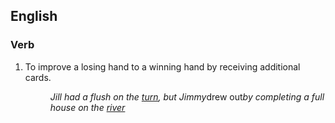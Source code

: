 ==English==

===Verb===
{{en-verb|inf=to [[draw]] [[out]]|draws out|drawing out|drew out|drawn out}}

# {{poker}} To improve a losing hand to a winning hand by receiving additional cards.
#:''Jill had a flush on the [[turn]], but Jimmy ''drew out'' by completing a full house on the [[river]]''